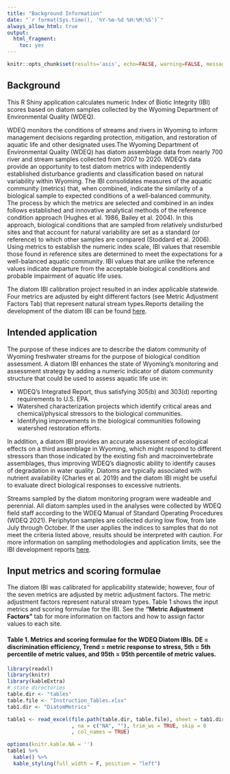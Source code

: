 ```yaml
---
title: "Background Information"
date: "`r format(Sys.time(), '%Y-%m-%d %H:%M:%S')`"
always_allow_html: true
output:
  html_fragment:
    toc: yes
---
```


```r
knitr::opts_chunk$set(results='asis', echo=FALSE, warning=FALSE, message = FALSE)
```

## Background
This R Shiny application calculates numeric Index of Biotic Integrity (IBI) scores based on diatom samples collected by the Wyoming Department of Environmental Quality (WDEQ).

WDEQ monitors the conditions of streams and rivers in Wyoming to inform management decisions regarding protection, mitigation, and restoration of aquatic life and other designated uses.The Wyoming Department of Environmental Quality (WDEQ) has diatom assemblage data from nearly 700 river and stream samples collected from 2007 to 2020. WDEQ’s data provide an opportunity to test diatom metrics with independently established disturbance gradients and classification based on natural variability within Wyoming. The IBI consolidates measures of the aquatic community (metrics) that, when combined, indicate the similarity of a biological sample to expected conditions of a well-balanced community. The process by which the metrics are selected and combined in an index follows established and innovative analytical methods of the reference condition approach (Hughes et al. 1986, Bailey et al. 2004). In this approach, biological conditions that are sampled from relatively undisturbed sites and that account for natural variability are set as a standard (or reference) to which other samples are compared (Stoddard et al. 2006). Using metrics to establish the numeric index scale, IBI values that resemble those found in reference sites are determined to meet the expectations for a well-balanced aquatic community. IBI values that are unlike the reference values indicate departure from the acceptable biological conditions and probable impairment of aquatic life uses. 

The diatom IBI calibration project resulted in an index applicable statewide. Four metrics are adjusted by eight different factors (see Metric Adjustment Factors Tab) that represent natural stream types.Reports detailing the development of the diatom IBI can be found [here](https://github.com/Blocktt/ShinyAppDocuments/tree/main/WDEQtools/Reports).

## Intended application
The purpose of these indices are to describe the diatom community of Wyoming freshwater streams for the purpose of biological condition assessment. A diatom IBI enhances the state of Wyoming’s monitoring and assessment strategy by adding a numeric indicator of diatom community structure that could be used to assess aquatic life use in:

* WDEQ’s Integrated Report, thus satisfying 305(b) and 303(d) reporting requirements to U.S. EPA.
* Watershed characterization projects which identify critical areas and chemical/physical stressors to the biological communities.
* Identifying improvements in the biological communities following watershed restoration efforts.

In addition, a diatom IBI provides an accurate assessment of ecological effects on a third assemblage in Wyoming, which might respond to different stressors than those indicated by the existing fish and macroinvertebrate assemblages, thus improving WDEQ’s diagnostic ability to identify causes of degradation in water quality. Diatoms are typically associated with nutrient availability (Charles et al. 2019) and the diatom IBI might be useful to evaluate direct biological responses to excessive nutrients.

Streams sampled by the diatom monitoring program were wadeable and perennial. All diatom samples used in the analyses were collected by WDEQ field staff according to the WDEQ Manual of Standard Operating Procedures (WDEQ 2021). Periphyton samples are collected during low flow, from late July through October. If the user applies the indices to samples that do not meet the criteria listed above, results should be interpreted with caution. For more information on sampling methodologies and application limits, see the IBI development reports [here](https://github.com/Blocktt/ShinyAppDocuments/tree/main/WDEQtools/Reports).

## Input metrics and scoring formulae
The diatom IBI was calibrated for applicability statewide; however, four of the seven metrics are adjusted by metric adjustment factors. The metric adjustment factors represent natural stream types. Table 1 shows the input metrics and scoring formulae for the IBI. See the **"Metric Adjustment Factors"** tab for more information on factors and how to assign factor values to each site.

#### Table 1. Metrics and scoring formulae for the WDEQ Diatom IBIs. DE = discrimination efficiency, Trend = metric response to stress, 5th = 5th percentile of metric values, and 95th = 95th percentile of metric values.
```r
library(readxl)
library(knitr)
library(kableExtra)
# state directories
table.dir <- "tables"
table.file <- "Instruction_Tables.xlsx"
tab1.dir <- "DiatomMetrics"

table1 <- read_excel(file.path(table.dir, table.file), sheet = tab1.dir
                     , na = c("NA", ""), trim_ws = TRUE, skip = 0
                     , col_names = TRUE)  

options(knitr.kable.NA = '')
table1 %>%
  kable() %>%
  kable_styling(full_width = F, position = "left")
```
